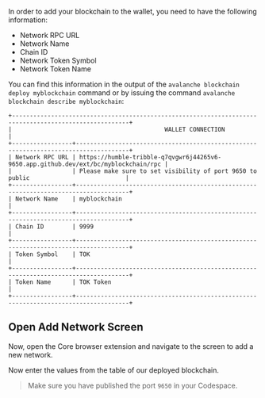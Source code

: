 
In order to add your blockchain to the wallet, you need to have the following information:

- Network RPC URL
- Network Name
- Chain ID
- Network Token Symbol
- Network Token Name

You can find this information in the output of the `avalanche blockchain deploy myblockchain` command or by issuing the command `avalanche blockchain describe myblockchain`:

```
+-------------------------------------------------------------------------------------------------------+
|                                           WALLET CONNECTION                                           |
+-----------------+-------------------------------------------------------------------------------------+
| Network RPC URL | https://humble-tribble-q7qvgwr6j44265v6-9650.app.github.dev/ext/bc/myblockchain/rpc |
|                 | Please make sure to set visibility of port 9650 to public                           |
+-----------------+-------------------------------------------------------------------------------------+
| Network Name    | myblockchain                                                                        |
+-----------------+-------------------------------------------------------------------------------------+
| Chain ID        | 9999                                                                                |
+-----------------+-------------------------------------------------------------------------------------+
| Token Symbol    | TOK                                                                                 |
+-----------------+-------------------------------------------------------------------------------------+
| Token Name      | TOK Token                                                                           |
+-----------------+-------------------------------------------------------------------------------------+
```

## Open Add Network Screen

Now, open the Core browser extension and navigate to the screen to add a new network.

<Gallery url1="/common-images/core-wallet/go-to-manage-networks.png" url2="/common-images/core-wallet/go-to-add-network.png" />

Now enter the values from the table of our deployed blockchain.

> Make sure you have published the port `9650` in your Codespace.
